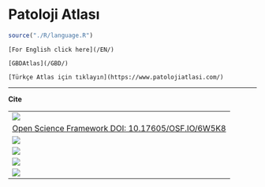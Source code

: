 # Patoloji Atlası {#patoloji-atlasi .unnumbered}

```r
source("./R/language.R")
```

```asis

[For English click here](/EN/)

[GBDAtlas](/GBD/)

```

```asis

[Türkçe Atlas için tıklayın](https://www.patolojiatlasi.com/)

```

---

**Cite**

|                                                                                                                                                                                                                                    |
|------------------------------------------------------------------------|
| [![](https://zenodo.org/badge/452585667.svg)](https://zenodo.org/badge/latestdoi/452585667)                                                                                                                                        |
| [Open Science Framework DOI: 10.17605/OSF.IO/6W5K8](https://osf.io/6w5k8/)                                                                                                                                                         |
| [![](https://img.shields.io/github/issues/patolojiatlasi/patolojiatlasi.github.io)](https://github.com/patolojiatlasi/patolojiatlasi.github.io/issues)                                                                             |
| [![](https://img.shields.io/github/license/patolojiatlasi/patolojiatlasi.github.io)](https://github.com/patolojiatlasi/patolojiatlasi.github.io/blob/main/LICENSE)                                                                 |
| [![](https://img.shields.io/twitter/url?label=Patoloji%20Atlas%C4%B1&style=social&url=https%253A%252F%252Fwww.patolojiatlasi.com%252F)](https://twitter.com/intent/tweet?text=Wow:&url=https%3A%2F%2Fwww.patolojiatlasi.com%2F)    |
| [![](https://img.shields.io/twitter/url?label=Patoloji%20Notlar%C4%B1&style=social&url=https%253A%252F%252Fwww.patolojinotlari.com%252F)](https://twitter.com/intent/tweet?text=Wow:&url=https%3A%2F%2Fwww.patolojinotlari.com%2F) |
